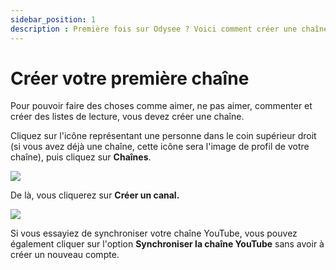 ```yaml
---
sidebar_position: 1
description : Première fois sur Odysee ? Voici comment créer une chaîne.
---
```


# Créer votre première chaîne

Pour pouvoir faire des choses comme aimer, ne pas aimer, commenter et créer des listes de lecture, vous devez créer une chaîne.

Cliquez sur l'icône représentant une personne dans le coin supérieur droit (si vous avez déjà une chaîne, cette icône sera l'image de profil de votre chaîne), puis cliquez sur **Chaînes**.

![](/img/fr/Synchronisationcompteexistant01.png)

De là, vous cliquerez sur **Créer un canal.**

![](/img/fr/Créervotrepremièrechaîne02.png)

Si vous essayiez de synchroniser votre chaîne YouTube, vous pouvez également cliquer sur l'option **Synchroniser la chaîne YouTube** sans avoir à créer un nouveau compte.
